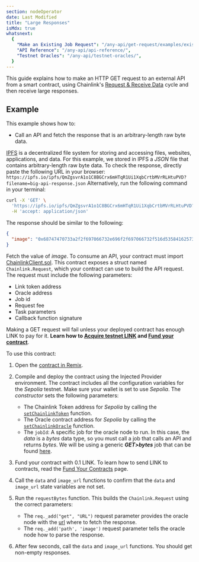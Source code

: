 ```yaml
---
section: nodeOperator
date: Last Modified
title: "Large Responses"
isMdx: true
whatsnext:
  {
    "Make an Existing Job Request": "/any-api/get-request/examples/existing-job-request/",
    "API Reference": "/any-api/api-reference/",
    "Testnet Oracles": "/any-api/testnet-oracles/",
  }
---
```



<AnyApiCallout callout="usefunctions" />

This guide explains how to make an HTTP GET request to an external API from a smart contract, using Chainlink's [Request & Receive Data](/any-api/introduction) cycle and then receive large responses.

<AnyApiCallout callout="prerequisites" />

## Example

This example shows how to:

- Call an API and fetch the response that is an arbitrary-length raw byte data.

[IPFS](https://docs.ipfs.io/) is a decentralized file system for storing and accessing files, websites, applications, and data. For this example, we stored in IPFS a _JSON_ file that contains arbitrary-length raw byte data. To check the response, directly paste the following URL in your browser: `https://ipfs.io/ipfs/QmZgsvrA1o1C8BGCrx6mHTqR1Ui1XqbCrtbMVrRLHtuPVD?filename=big-api-response.json` Alternatively, run the following command in your terminal:

```bash
curl -X 'GET' \
  'https://ipfs.io/ipfs/QmZgsvrA1o1C8BGCrx6mHTqR1Ui1XqbCrtbMVrRLHtuPVD?filename=big-api-response.json' \
  -H 'accept: application/json'
```

The response should be similar to the following:

```json
{
  "image": "0x68747470733a2f2f697066732e696f2f697066732f516d5358416257356b716e3259777435444c336857354d736a654b4a4839724c654c6b51733362527579547871313f66696c656e616d653d73756e2d636861696e6c696e6b2e676966"
}
```

Fetch the value of _image_. To consume an API, your contract must import [ChainlinkClient.sol](https://github.com/smartcontractkit/chainlink/blob/contracts-v1.3.0/contracts/src/v0.8/operatorforwarder/ChainlinkClient.sol). This contract exposes a struct named `Chainlink.Request`, which your contract can use to build the API request. The request must include the following parameters:

- Link token address
- Oracle address
- Job id
- Request fee
- Task parameters
- Callback function signature

<Aside type="caution" title="Note on Funding Contracts">

Making a GET request will fail unless your deployed contract has enough LINK to pay for it. **Learn how to [Acquire testnet LINK](/resources/acquire-link) and [Fund your contract](/resources/fund-your-contract)**.

</Aside>

<CodeSample src="samples/APIRequests/GenericBigWord.sol" />

To use this contract:

1. Open the [contract in Remix](https://remix.ethereum.org/#url=https://docs.chain.link/samples/APIRequests/GenericBigWord.sol).

1. Compile and deploy the contract using the Injected Provider environment. The contract includes all the configuration variables for the _Sepolia_ testnet. Make sure your wallet is set to use _Sepolia_. The _constructor_ sets the following parameters:

   - The Chainlink Token address for _Sepolia_ by calling the [`setChainlinkToken`](/any-api/api-reference/#setchainlinktoken) function.
   - The Oracle contract address for _Sepolia_ by calling the [`setChainlinkOracle`](/any-api/api-reference/#setchainlinkoracle) function.
   - The `jobId`: A specific job for the oracle node to run. In this case, the _data_ is a _bytes_ data type, so you must call a job that calls an API and returns _bytes_. We will be using a generic **_GET>bytes_** job that can be found [here](/any-api/testnet-oracles/#jobs).

1. Fund your contract with 0.1 LINK. To learn how to send LINK to contracts, read the [Fund Your Contracts](/resources/fund-your-contract) page.

1. Call the `data` and `image_url` functions to confirm that the `data` and `image_url` state variables are not set.

1. Run the `requestBytes` function. This builds the `Chainlink.Request` using the correct parameters:

   - The `req._add("get", "URL")` request parameter provides the oracle node with the [url](https://ipfs.io/ipfs/QmZgsvrA1o1C8BGCrx6mHTqR1Ui1XqbCrtbMVrRLHtuPVD?filename=big-api-response.json) where to fetch the response.
   - The `req._add('path', 'image')` request parameter tells the oracle node how to parse the response.

1. After few seconds, call the `data` and `image_url` functions. You should get non-empty responses.

<AnyApiCallout callout="common" />
